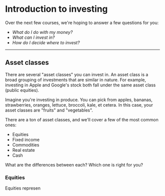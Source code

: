 
# Introduction to investing

Over the next few courses, we're hoping to answer a few questions for you:
- *What do I do with my money?*
- *What can I invest in?*
- *How do I decide where to invest?*

---

## Asset classes
There are several "asset classes" you can invest in. An asset class is a broad grouping of investments that are similar in nature. For example, investing in Apple and Google's stock both fall under the same asset class (public equities).

Imagine you're investing in produce. You can pick from apples, bananas, strawberries, oranges, lettuce, broccoli, kale, et cetera. In this case, your asset classes are "fruits" and "vegetables".

There are a ton of asset classes, and we'll cover a few of the most common ones:
- Equities
- Fixed income
- Commodities
- Real estate
- Cash

What are the differences between each? Which one is right for you?


### Equities
Equities represen


<br /><br /><br /><br />


<RiskGraph />
